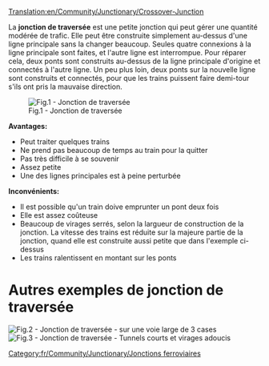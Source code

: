 [[Translation:en/Community/Junctionary/Crossover-Junction]]

{{fr/Community/Junctionary/Menu de Croisements}}

La '''jonction de traversée''' est une petite jonction qui peut gérer une quantité modérée de trafic. Elle peut être construite simplement au-dessus d'une ligne principale sans la changer beaucoup. Seules quatre connexions à la ligne principale sont faites, et l'autre ligne est interrompue. Pour réparer cela, deux ponts sont construits au-dessus de la ligne principale d'origine et connectés à l'autre ligne. Un peu plus loin, deux ponts sur la nouvelle ligne sont construits et connectés, pour que les trains puissent faire demi-tour s'ils ont pris la mauvaise direction.

[[File:en/Community/Junctionary/Cjunction.png|none|frame|Fig.1 - Jonction de traversée]]

'''Avantages:'''
* Peut traiter quelques trains
* Ne prend pas beaucoup de temps au train pour la quitter
* Pas très difficile à se souvenir
* Assez petite
* Une des lignes principales est à peine perturbée

'''Inconvénients:'''
* Il est possible qu'un train doive emprunter un pont deux fois
* Elle est assez coûteuse
* Beaucoup de virages serrés, selon la largueur de construction de la jonction. La vitesse des trains est réduite sur la majeure partie de la jonction, quand elle est construite aussi petite que dans l'exemple ci-dessus
* Les trains ralentissent en montant sur les ponts

=Autres exemples de jonction de traversée=
[[File:en/Community/Junctionary/Train-junction-4-crossover-3wide.png|none|frame|Fig.2 - Jonction de traversée - sur une voie large de 3 cases]]
[[File:en/Community/Junctionary/Crossover-junction-half-wide.png|none|frame|Fig.3 - Jonction de traversée - Tunnels courts et virages adoucis]]

[[Category:fr/Community/Junctionary/Jonctions ferroviaires]]